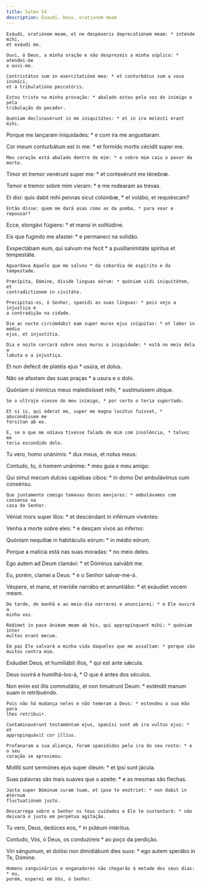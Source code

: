 ```yaml
---
title: Salmo 54
description: Exaudi, Deus, orationem meam
---
```


<div class="side-by-side not-content">

    Exáudi, oratiónem meam, et ne despéxeris deprecatiónem meam: * inténde mihi,
    et exáudi me.

    Ouvi, ó Deus, a minha oração e não desprezeis a minha súplica: * atendei-me
    e ouvi-me.

    Contristátus sum in exercitatióne mea: * et conturbátus sum a voce inimíci,
    et a tribulatióne peccatóris.

    Estou triste na minha provação: * abalado estou pela voz do inimigo e pela
    tribulação do pecador.

    Quóniam declinavérunt in me iniquitátes: * et in ira molésti erant mihi.
  </span>

Porque me lançaram iniquidades: * e com ira me angustiaram.

  <span>
    Cor meum conturbátum est in me: * et formído mortis cécidit super me.

    Meu coração está abalado dentro de mim: * e sobre mim caiu o pavor da morte.
  </span>

Timor et tremor venérunt super me: * et contexérunt me ténebræ.

Temor e tremor sobre mim vieram: * e me rodearam as trevas.

  <span>
    Et dixi: quis dabit mihi pennas sicut colúmbæ, * et volábo, et requiéscam?

    Então disse: quem me dará asas como as da pomba, * para voar e repousar?
  </span>

Ecce, elongávi fúgiens: * et mansi in solitúdine.

Eis que fugindo me afastei: * e permaneci na solidão.

  <span>
    Exspectábam eum, qui salvum me fecit * a pusillanimitáte spíritus et
    tempestáte.

    Aguardava Aquele que me salvou * da cobardia de espírito e da tempestade.

    Præcípita, Dómine, dívide linguas eórum: * quóniam vidi iniquitátem, et
    contradictiónem in civitáte.

    Precipitai-os, ó Senhor, spanidi as suas línguas: * pois vejo a injustiça e
    a contradição na cidade.

    Die ac nocte circúmdabit eam super muros ejus iníquitas: * et labor in médio
    ejus, et injustítia.

    Dia e noite cercará sobre seus muros a iniquidade: * está no meio dela a
    labuta e a injustiça.
  </span>

Et non defécit de platéis ejus * usúra, et dolus.

Não se afastam das suas praças * a usura e o dolo.

  <span>
    Quóniam si inimícus meus maledixísset mihi, * sustinuíssem útique.

    Se o ultraje viesse do meu inimigo, * por certo o teria suportado.

    Et si is, qui óderat me, super me magna locútus fuísset, * abscondíssem me
    fórsitan ab eo.

    E, se o que me odiava tivesse falado de mim com insolência, * talvez me
    teria escondido dele.
  </span>

Tu vero, homo unánimis: * dux meus, et notus meus:

Contudo, tu, ó homem unânime: * meu guia e meu amigo:

  <span>
    Qui simul mecum dulces capiébas cibos: * in domo Dei ambulávimus cum
    consénsu.

    Que juntamente comigo tomavas doces manjares: * ambulávamos com consenso na
    casa do Senhor.
  </span>

Véniat mors super illos: * et descéndant in inférnum vivéntes:

Venha a morte sobre eles: * e desçam vivos ao inferno:

Quóniam nequítiæ in habitáculis eórum: * in médio eórum.

Porque a malícia está nas suas moradas: * no meio deles.

Ego autem ad Deum clamávi: * et Dóminus salvábit me.

Eu, porém, clamei a Deus: * e o Senhor salvar-me-á.

  <span>
    Véspere, et mane, et merídie narrábo et annuntiábo: * et exáudiet vocem
    meam.

    De tarde, de manhã e ao meio-dia narrarei e anunciarei: * e Ele ouvirá a
    minha voz.

    Rédimet in pace ánimam meam ab his, qui appropínquant mihi: * quóniam inter
    multos erant mecum.

    Em paz Ele salvará a minha vida daqueles que me assaltam: * porque são
    muitos contra mim.
  </span>

Exáudiet Deus, et humiliábit illos, * qui est ante sǽcula.

Deus ouvirá e humilhá-los-á, * O que é antes dos séculos.

  <span>
    Non enim est illis commutátio, et non timuérunt Deum: * exténdit manum suam
    in retribuéndo.

    Pois não há mudança neles e não temeram a Deus: * estendeu a sua mão para
    lhes retribuir.

    Contaminavérunt testaméntum ejus, spanísi sunt ab ira vultus ejus: * et
    appropinquávit cor illíus.

    Profanaram a sua aliança, foram spanididos pela ira do seu rosto: * e o seu
    coração se aproximou.
  </span>

Mollíti sunt sermónes ejus super óleum: * et ipsi sunt jácula.

  <span>
    Suas palavras são mais suaves que o azeite: * e as mesmas são flechas.

    Jacta super Dóminum curam tuam, et ipse te enútriet: * non dabit in ætérnum
    fluctuatiónem justo.

    Descarrega sobre o Senhor os teus cuidados e Ele te sustentará: * não
    deixará o justo em perpétua agitação.
  </span>

Tu vero, Deus, dedúces eos, * in púteum intéritus.

Contudo, Vós, ó Deus, os conduzireis * ao poço da perdição.

  <span>
    Viri sánguinum, et dolósi non dimidiábunt dies suos: * ego autem sperábo in
    Te, Dómine.

    Homens sanguinários e enganadores não chegarão à metade dos seus dias: * eu,
    porém, esperei em Vós, ó Senhor.

</div>
